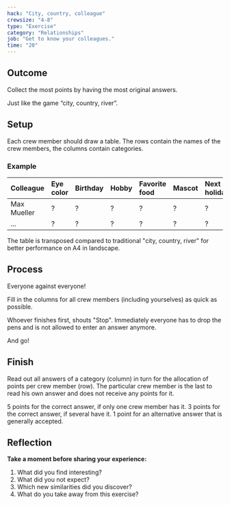 ```yaml
---
hack: "City, country, colleague"
crewsize: "4-8"
type: "Exercise"
category: "Relationships"
job: "Get to know your colleagues."
time: "20"
---
```


## Outcome

Collect the most points by having the most original answers.

Just like the game “city, country, river”.

## Setup

Each crew member should draw a table. The rows contain the names of the crew members, the columns contain categories.

### Example

| Colleague   | Eye color | Birthday | Hobby | Favorite food | Mascot | Next holiday | Tick | Wish |
| :---------- | :-------- | :------- | :---- | :------------ | :----- | :----------- | :--- | :--- |
| Max Mueller | ?         | ?        | ?     | ?             | ?      | ?            | ?    | ?    |
| ...         | ?         | ?        | ?     | ?             | ?      | ?            | ?    | ?    |

The table is transposed compared to traditional "city, country, river" for better performance on A4 in landscape.

## Process

Everyone against everyone!

Fill in the columns for all crew members (including yourselves) as quick as possible.

Whoever finishes first, shouts "Stop". Immediately everyone has to drop the pens and is not allowed to enter an answer anymore.

And go!

## Finish

Read out all answers of a category (column) in turn for the allocation of points per crew member (row). The particular crew member is the last to read his own answer and does not receive any points for it.

5 points for the correct answer, if only one crew member has it.
3 points for the correct answer, if several have it.
1 point for an alternative answer that is generally accepted.

## Reflection

**Take a moment before sharing your experience:**

1. What did you find interesting?
2. What did you not expect?
3. Which new similarities did you discover?
4. What do you take away from this exercise?
